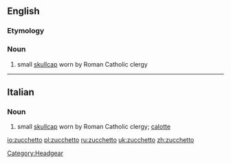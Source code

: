 ==English==

===Etymology===
{{etyl|it}}

===Noun===
{{wikipedia}}
{{en-noun}}

# small [[skullcap]] worn by Roman Catholic clergy

----

==Italian==

===Noun===
{{it-noun|zucchett|m|o|i}}

# small [[skullcap]] worn by Roman Catholic clergy; [[calotte]]

[[Category:Headgear]]

[[io:zucchetto]]
[[pl:zucchetto]]
[[ru:zucchetto]]
[[uk:zucchetto]]
[[zh:zucchetto]]